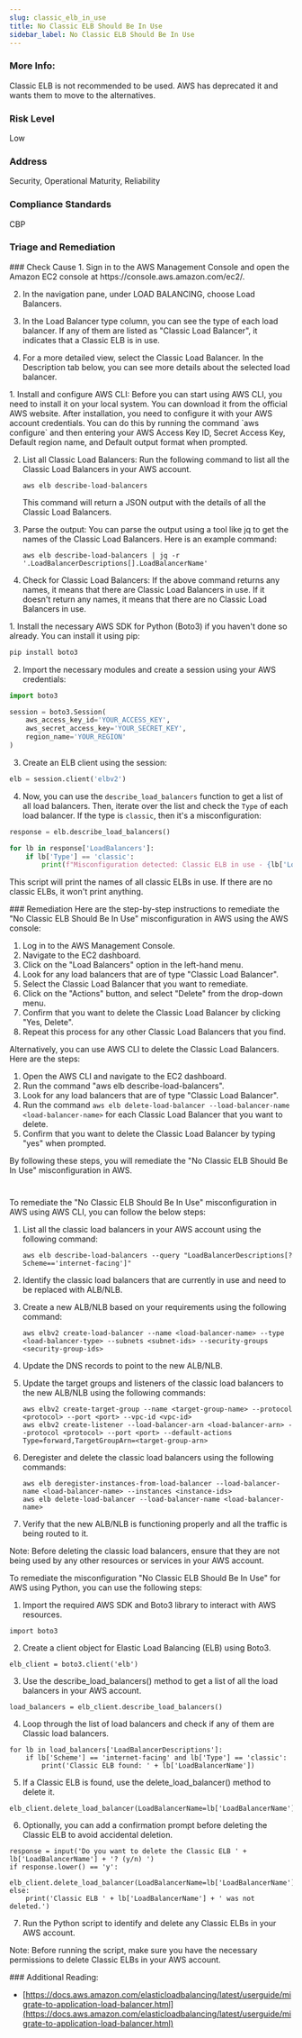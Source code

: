 ```yaml
---
slug: classic_elb_in_use
title: No Classic ELB Should Be In Use
sidebar_label: No Classic ELB Should Be In Use
---
```


### More Info:

Classic ELB is not recommended to be used. AWS has deprecated it and wants them to move to the alternatives.

### Risk Level

Low

### Address

Security, Operational Maturity, Reliability

### Compliance Standards

CBP



### Triage and Remediation
<Tabs>

<Tab title='Cause'>
### Check Cause
<AccordionGroup>
<Accordion title='Using Console' defaultOpen='true'>
1. Sign in to the AWS Management Console and open the Amazon EC2 console at https://console.aws.amazon.com/ec2/.

2. In the navigation pane, under LOAD BALANCING, choose Load Balancers.

3. In the Load Balancer type column, you can see the type of each load balancer. If any of them are listed as "Classic Load Balancer", it indicates that a Classic ELB is in use.

4. For a more detailed view, select the Classic Load Balancer. In the Description tab below, you can see more details about the selected load balancer.
</Accordion>

<Accordion title='Using CLI'>
1. Install and configure AWS CLI: Before you can start using AWS CLI, you need to install it on your local system. You can download it from the official AWS website. After installation, you need to configure it with your AWS account credentials. You can do this by running the command `aws configure` and then entering your AWS Access Key ID, Secret Access Key, Default region name, and Default output format when prompted.

2. List all Classic Load Balancers: Run the following command to list all the Classic Load Balancers in your AWS account.

   ```
   aws elb describe-load-balancers
   ```

   This command will return a JSON output with the details of all the Classic Load Balancers.

3. Parse the output: You can parse the output using a tool like jq to get the names of the Classic Load Balancers. Here is an example command:

   ```
   aws elb describe-load-balancers | jq -r '.LoadBalancerDescriptions[].LoadBalancerName'
   ```

4. Check for Classic Load Balancers: If the above command returns any names, it means that there are Classic Load Balancers in use. If it doesn't return any names, it means that there are no Classic Load Balancers in use.
</Accordion>

<Accordion title='Using Python'>
1. Install the necessary AWS SDK for Python (Boto3) if you haven't done so already. You can install it using pip:

```python
pip install boto3
```

2. Import the necessary modules and create a session using your AWS credentials:

```python
import boto3

session = boto3.Session(
    aws_access_key_id='YOUR_ACCESS_KEY',
    aws_secret_access_key='YOUR_SECRET_KEY',
    region_name='YOUR_REGION'
)
```

3. Create an ELB client using the session:

```python
elb = session.client('elbv2')
```

4. Now, you can use the `describe_load_balancers` function to get a list of all load balancers. Then, iterate over the list and check the `Type` of each load balancer. If the type is `classic`, then it's a misconfiguration:

```python
response = elb.describe_load_balancers()

for lb in response['LoadBalancers']:
    if lb['Type'] == 'classic':
        print(f"Misconfiguration detected: Classic ELB in use - {lb['LoadBalancerName']}")
```

This script will print the names of all classic ELBs in use. If there are no classic ELBs, it won't print anything.
</Accordion>

</AccordionGroup>
</Tab>

<Tab title='Remediation'>
### Remediation

<AccordionGroup>
<Accordion title='Using Console' defaultOpen='true'>
Here are the step-by-step instructions to remediate the "No Classic ELB Should Be In Use" misconfiguration in AWS using the AWS console:

1. Log in to the AWS Management Console.
2. Navigate to the EC2 dashboard.
3. Click on the "Load Balancers" option in the left-hand menu.
4. Look for any load balancers that are of type "Classic Load Balancer".
5. Select the Classic Load Balancer that you want to remediate.
6. Click on the "Actions" button, and select "Delete" from the drop-down menu.
7. Confirm that you want to delete the Classic Load Balancer by clicking "Yes, Delete".
8. Repeat this process for any other Classic Load Balancers that you find.

Alternatively, you can use AWS CLI to delete the Classic Load Balancers. Here are the steps:

1. Open the AWS CLI and navigate to the EC2 dashboard.
2. Run the command "aws elb describe-load-balancers".
3. Look for any load balancers that are of type "Classic Load Balancer".
4. Run the command `aws elb delete-load-balancer --load-balancer-name <load-balancer-name>` for each Classic Load Balancer that you want to delete.
5. Confirm that you want to delete the Classic Load Balancer by typing "yes" when prompted.

By following these steps, you will remediate the "No Classic ELB Should Be In Use" misconfiguration in AWS.

#
</Accordion>

<Accordion title='Using CLI'>
To remediate the "No Classic ELB Should Be In Use" misconfiguration in AWS using AWS CLI, you can follow the below steps:

1. List all the classic load balancers in your AWS account using the following command:

   ```
   aws elb describe-load-balancers --query "LoadBalancerDescriptions[?Scheme=='internet-facing']"
   ```

2. Identify the classic load balancers that are currently in use and need to be replaced with ALB/NLB.

3. Create a new ALB/NLB based on your requirements using the following command:

   ```
   aws elbv2 create-load-balancer --name <load-balancer-name> --type <load-balancer-type> --subnets <subnet-ids> --security-groups <security-group-ids>
   ```

4. Update the DNS records to point to the new ALB/NLB.

5. Update the target groups and listeners of the classic load balancers to the new ALB/NLB using the following commands:

   ```
   aws elbv2 create-target-group --name <target-group-name> --protocol <protocol> --port <port> --vpc-id <vpc-id>
   aws elbv2 create-listener --load-balancer-arn <load-balancer-arn> --protocol <protocol> --port <port> --default-actions Type=forward,TargetGroupArn=<target-group-arn>
   ```

6. Deregister and delete the classic load balancers using the following commands:

   ```
   aws elb deregister-instances-from-load-balancer --load-balancer-name <load-balancer-name> --instances <instance-ids>
   aws elb delete-load-balancer --load-balancer-name <load-balancer-name>
   ```

7. Verify that the new ALB/NLB is functioning properly and all the traffic is being routed to it.

Note: Before deleting the classic load balancers, ensure that they are not being used by any other resources or services in your AWS account.
</Accordion>

<Accordion title='Using Python'>
To remediate the misconfiguration "No Classic ELB Should Be In Use" for AWS using Python, you can use the following steps:

1. Import the required AWS SDK and Boto3 library to interact with AWS resources.
```
import boto3
```

2. Create a client object for Elastic Load Balancing (ELB) using Boto3.
```
elb_client = boto3.client('elb')
```

3. Use the describe_load_balancers() method to get a list of all the load balancers in your AWS account.
```
load_balancers = elb_client.describe_load_balancers()
```

4. Loop through the list of load balancers and check if any of them are Classic load balancers.
```
for lb in load_balancers['LoadBalancerDescriptions']:
    if lb['Scheme'] == 'internet-facing' and lb['Type'] == 'classic':
        print('Classic ELB found: ' + lb['LoadBalancerName'])
```

5. If a Classic ELB is found, use the delete_load_balancer() method to delete it.
```
elb_client.delete_load_balancer(LoadBalancerName=lb['LoadBalancerName'])
```

6. Optionally, you can add a confirmation prompt before deleting the Classic ELB to avoid accidental deletion.
```
response = input('Do you want to delete the Classic ELB ' + lb['LoadBalancerName'] + '? (y/n) ')
if response.lower() == 'y':
    elb_client.delete_load_balancer(LoadBalancerName=lb['LoadBalancerName'])
else:
    print('Classic ELB ' + lb['LoadBalancerName'] + ' was not deleted.')
```

7. Run the Python script to identify and delete any Classic ELBs in your AWS account.

Note: Before running the script, make sure you have the necessary permissions to delete Classic ELBs in your AWS account.
</Accordion>

</AccordionGroup>
</Tab>
</Tabs>
### Additional Reading:

- [https://docs.aws.amazon.com/elasticloadbalancing/latest/userguide/migrate-to-application-load-balancer.html](https://docs.aws.amazon.com/elasticloadbalancing/latest/userguide/migrate-to-application-load-balancer.html) 

